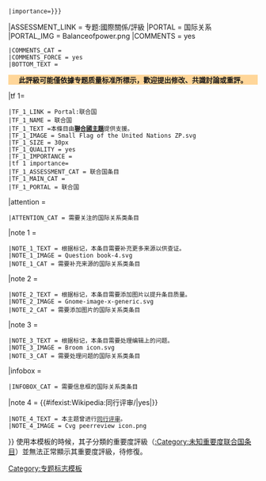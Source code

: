 {{WPBannerMeta
|PROJECT = 國際關係
|BANNER_NAME = Template:國際關係專題
 |substcheck=<includeonly>{{subst:</includeonly><includeonly>substcheck}}</includeonly>
 |small={{{small|}}}
 |category={{{category|¬}}}
 |listas = {{{listas|}}}
|IMAGE_LEFT = Balanceofpower.png
 |IMAGE_LEFT_SMALL=
 |IMAGE_LEFT_LARGE=
|MAIN_ARTICLE = [[國際關係學|国际关系]]（含[[外交]]）相关主题
|QUALITY_SCALE = inline
 |class={{class mask|{{{class|{{{1|}}}}}}
|forceNA=yes
|category=yes
|disambig=yes
|portal=yes
|redirect=yes
|template=yes
|file=yes
|project=yes
|future=yes
|current=yes
|needed=yes
|merge=yes
}}

 |importance={{{importance|{{{2|}}}}}}
|ASSESSMENT_LINK = 专题:國際關係/評級
|PORTAL = 国际关系
|PORTAL_IMG = Balanceofpower.png
|COMMENTS = yes
 |COMMENTS_CAT =
 |COMMENTS_FORCE = yes
 |BOTTOM_TEXT = <div style="background: #FFD699; text-align: center">'''此評級可能僅依據专题质量标准所標示，歡迎提出修改、共識討論或重評。'''</div>
|tf 1={{{UN|}}}
 |TF_1_LINK = Portal:联合国
 |TF_1_NAME = 联合国
 |TF_1_TEXT =本條目由'''[[Portal:联合国|聯合國主題]]'''提供支援。
 |TF_1_IMAGE = Small Flag of the United Nations ZP.svg
 |TF_1_SIZE = 30px
 |TF_1_QUALITY = yes
 |TF_1_IMPORTANCE = {{{UN-importance|}}}
 |tf 1 importance=
 |TF_1_ASSESSMENT_CAT = 联合国条目
 |TF_1_MAIN_CAT = 
 |TF_1_PORTAL = 联合国
|attention = {{{attention|}}}
 |ATTENTION_CAT = 需要关注的国际关系类条目
|note 1  = {{{ref|}}}
 |NOTE_1_TEXT = 根据标记，本条目需要补充更多来源以供查证。
 |NOTE_1_IMAGE = Question book-4.svg
 |NOTE_1_CAT = 需要补充来源的国际关系类条目
|note 2  = {{{photo|}}}
 |NOTE_2_TEXT = 根据标记，本条目需要添加图片以提升条目质量。
 |NOTE_2_IMAGE = Gnome-image-x-generic.svg
 |NOTE_2_CAT = 需要添加图片的国际关系类条目
|note 3  = {{{problem|}}}
 |NOTE_3_TEXT = 根据标记，本条目需要处理编辑上的问题。
 |NOTE_3_IMAGE = Broom icon.svg
 |NOTE_3_CAT = 需要处理问题的国际关系类条目
|infobox = {{{needs-infobox|}}}
 |INFOBOX_CAT = 需要信息框的国际关系类条目
|note 4 = {{#ifexist:Wikipedia:同行评审/{{BASEPAGENAME}}|yes|}}
 |NOTE_4_TEXT = 本主题曾进行[[Wikipedia:同行评审/{{BASEPAGENAME}}|同行评审]]。
 |NOTE_4_IMAGE = Cvg peerreview icon.png
}}<noinclude>
使用本模板的時候，其子分類的重要度評級（[[:Category:未知重要度联合国条目]]）並無法正常顯示其重要度評級，待修復。
{{documentation}}
[[Category:专题标志模板]]
</noinclude>